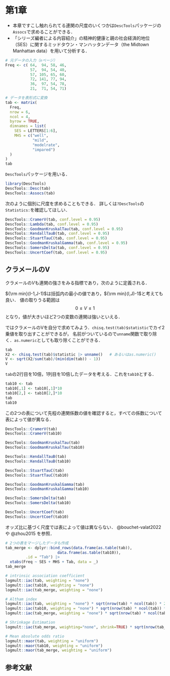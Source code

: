 # 第1章

- 本章ですこし触れられてる連関の尺度のいくつかは`DescTools`パッケージの`Assocs`で求めることができる．
- 「シリーズ編者による内容紹介」の精神的健康と親の社会経済的地位（SES）に関するミッドタウン・マンハッタンデータ（the Midtown Manhattan data）を用いて分析する．

```r
# 元データの入力（xページ）
Freq <- c( 64,  94, 58, 46,
           57,  94, 54, 40,
           57, 105, 65, 60,
           72, 141, 77, 94,
           36,  97, 54, 78,
           21,  71, 54, 71)

# データを表形式に変換
tab <- matrix(
  Freq,
  nrow = 6,
  ncol = 4,
  byrow = TRUE,
  dimnames = list(
    SES = LETTERS[1:6],
    MHS = c("well",
            "mild",
            "modelrate",
            "impared")
  )
)
tab
```


`DescTools`パッケージを用いる．

```r
library(DescTools)
DescTools::Desc(tab)
DescTools::Assocs(tab)
```

次のように個別に尺度を求めることもできる．
詳しくは`?DescTools`の`Statistics:`を確認してほしい．

```r
DescTools::CramerV(tab, conf.level = 0.95)
DescTools::Lambda(tab, conf.level = 0.95)
DescTools::GoodmanKruskalTau(tab, conf.level = 0.95)
DescTools::KendallTauB(tab, conf.level = 0.95)
DescTools::StuartTauC(tab, conf.level = 0.95)
DescTools::GoodmanKruskalGamma(tab, conf.level = 0.95)
DescTools::SomersDelta(tab, conf.level = 0.95)
DescTools::UncertCoef(tab, conf.level = 0.95)
```


## クラメールのV

クラメールの$V$も連関の強さをみる指標であり，次のように定義される．

\begin{equation}
V = \sqrt{\frac{\chi^2/n}{{\rm min}(I-1,J-1)}}
\end{equation}

${\rm min}(I-1,J-1)$は括弧内の最小の値であり，${\rm min}(I,J)-1$と考えても良い．
値の取りうる範囲は$$0 \leq V \leq 1$$となり，値が大きいほど2つの変数の連関は強いといえる．

ではクラメールのVを自分で求めてみよう．`chisq.test(tab)$statistic`でカイ2乗値を取り出すことができるが，
名前がついているので`unname`関数で取り除く．`as.numeric`としても取り除くことができる．

```r
tab
X2 <- chisq.test(tab)$statistic |> unname()   # あるいはas.numeric()
V <- sqrt(X2/sum(tab)/(min(dim(tab)) - 1))
V
```


`tab`の2行目を10倍，1列目を10倍したデータを考える．これを`tab10`とする．

```r
tab10 <- tab
tab10[,1] <- tab10[,1]*10
tab10[2,] <- tab10[2,]*10
tab
tab10
```

この2つの表について先程の連関係数の値を確認すると，すべての係数について表によって値が異なる．

```r
DescTools::CramerV(tab)
DescTools::CramerV(tab10)

DescTools::GoodmanKruskalTau(tab)
DescTools::GoodmanKruskalTau(tab10)

DescTools::KendallTauB(tab)
DescTools::KendallTauB(tab10)

DescTools::StuartTauC(tab)
DescTools::StuartTauC(tab10)

DescTools::GoodmanKruskalGamma(tab)
DescTools::GoodmanKruskalGamma(tab10)

DescTools::SomersDelta(tab)
DescTools::SomersDelta(tab10)

DescTools::UncertCoef(tab)
DescTools::UncertCoef(tab10)
```


オッズ比に基づく尺度では表によって値は異ならない．
@bouchet-valat2022 や @zhou2015 を参照．

```r
# 2つの表をマージしたデータも作成
tab_merge <- dplyr::bind_rows(data.frame(as.table(tab)),
                       data.frame(as.table(tab10)),
         .id = "Tab") |> 
  xtabs(Freq ~ SES + MHS + Tab, data = _)
tab_merge

# intrinsic association coefficient
logmult::iac(tab, weighting = "none")
logmult::iac(tab10, weighting = "none")
logmult::iac(tab_merge, weighting = "none")

# Altham index
logmult::iac(tab, weighting = "none") * sqrt(nrow(tab) * ncol(tab)) * 2
logmult::iac(tab10, weighting = "none") * sqrt(nrow(tab) * ncol(tab)) * 2
logmult::iac(tab_merge, weighting = "none") * sqrt(nrow(tab) * ncol(tab)) * 2

# Shrinkage Estimation
logmult::iac(tab_merge, weighting="none", shrink=TRUE) * sqrt(nrow(tab_merge) * ncol(tab_merge)) * 2 * 2

# Mean absolute odds ratio
logmult::maor(tab, weighting = "uniform")
logmult::maor(tab10, weighting = "uniform")
logmult::maor(tab_merge, weighting = "uniform")
```



## 参考文献 {-}

